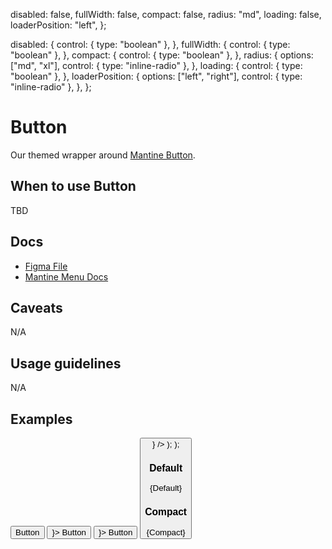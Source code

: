 
  disabled: false,
  fullWidth: false,
  compact: false,
  radius: "md",
  loading: false,
  loaderPosition: "left",
};

  disabled: {
    control: { type: "boolean" },
  },
  fullWidth: {
    control: { type: "boolean" },
  },
  compact: {
    control: { type: "boolean" },
  },
  radius: {
    options: ["md", "xl"],
    control: { type: "inline-radio" },
  },
  loading: {
    control: { type: "boolean" },
  },
  loaderPosition: {
    options: ["left", "right"],
    control: { type: "inline-radio" },
  },
};

<Meta
  title="Buttons/Button"
  component={Button}
  args={args}
  argTypes={argTypes}
/>

# Button

Our themed wrapper around [Mantine Button](https://mantine.dev/core/button/).

## When to use Button

TBD

## Docs

- [Figma File](https://www.figma.com/file/Ey1rOyIxRHpmRvE9XrGyop/Buttons-%2F-Button?type=design&node-id=1-96&mode=design&t=JaO1GZU7AnpAmx4o-0)
- [Mantine Menu Docs](https://mantine.dev/core/button/)

## Caveats

N/A

## Usage guidelines

N/A

## Examples

  <Group>
    <Button {...args}>Button</Button>
    <Button {...args} leftIcon={<Icon name="play" />}>
      Button
    </Button>
    <Button {...args} rightIcon={<Icon name="chevrondown" />}>
      Button
    </Button>
    <Button {...args} leftIcon={<Icon name="play" />} />
  </Group>
);

  <Stack>
    <TemplateRow {...args} variant="filled" />
    <TemplateRow {...args} variant="outline" />
    <TemplateRow {...args} variant="default" />
    <TemplateRow {...args} variant="subtle" />
  </Stack>
);

### Default


<Canvas>
  <Story name="Default">{Default}</Story>
</Canvas>

### Compact


<Canvas>
  <Story name="Compact">{Compact}</Story>
</Canvas>
